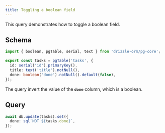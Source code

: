 ```yaml
---
title: Toggling a boolean field
---
```


This query demonstrates how to toggle a boolean field.

## Schema

```ts
import { boolean, pgTable, serial, text } from 'drizzle-orm/pg-core';

export const tasks = pgTable('tasks', {
  id: serial('id').primaryKey(),
  title: text('title').notNull(),
  done: boolean('done').notNull().default(false),
});
```

The query invert the value of the **`done`** column, which is a boolean.

## Query

```ts
await db.update(tasks).set({
  done: sql`NOT ${tasks.done}`,
});
```